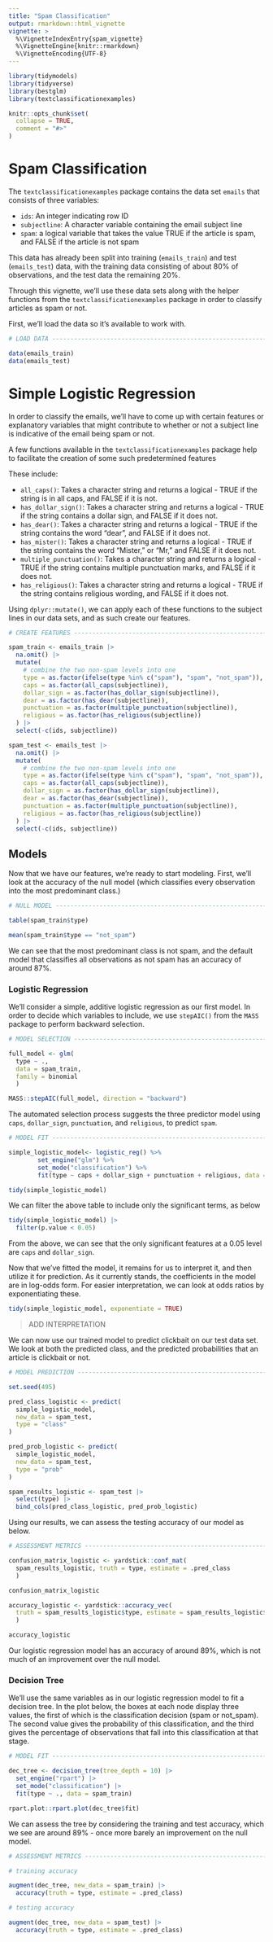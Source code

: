 ```yaml
---
title: "Spam Classification"
output: rmarkdown::html_vignette
vignette: >
  %\VignetteIndexEntry{spam_vignette}
  %\VignetteEngine{knitr::rmarkdown}
  %\VignetteEncoding{UTF-8}
---
```


```r
library(tidymodels)
library(tidyverse)
library(bestglm)
library(textclassificationexamples)

knitr::opts_chunk$set(
  collapse = TRUE,
  comment = "#>"
)
```

# Spam Classification 

The `textclassificationexamples` package contains the data set `emails` that consists of three variables: 

- `ids`: An integer indicating row ID
- `subjectline`: A character variable containing the email subject line 
- `spam`: a logical variable that takes the value TRUE if the article is spam, and FALSE if the article is not spam

This data has already been split into training (`emails_train`) and test (`emails_test`) data, with the training data consisting of about 80% of observations, and the test data the remaining 20%.

Through this vignette, we'll use these data sets along with the helper functions from the `textclassificationexamples` package in order to classify articles as spam or not. 

First, we'll load the data so it's available to work with. 

```r
# LOAD DATA ------------------------------------------------------------------------------

data(emails_train)
data(emails_test)
```

# Simple Logistic Regression 

In order to classify the emails, we'll have to come up with certain features or explanatory variables that might contribute to whether or not a subject line is indicative of the email being spam or not. 

A few functions available in the `textclassificationexamples` package help to facilitate the creation of some such predetermined features 

These include: 

- `all_caps()`: Takes a character string and returns a logical - TRUE if the string is in all caps, and FALSE if it is not. 
- `has_dollar_sign()`: Takes a character string and returns a logical - TRUE if the string contains a dollar sign, and FALSE if it does not. 
- `has_dear()`: Takes a character string and returns a logical - TRUE if the string contains the word "dear", and FALSE if it does not. 
- `has_mister()`: Takes a character string and returns a logical - TRUE if the string contains the word "Mister," or "Mr," and FALSE if it does not. 
- `multiple_punctuation()`: Takes a character string and returns a logical - TRUE if the string contains multiple punctuation marks, and FALSE if it does not. 
- `has_religious()`: Takes a character string and returns a logical - TRUE if the string contains religious wording, and FALSE if it does not. 

Using `dplyr::mutate()`, we can apply each of these functions to the subject lines in our data sets, and as such create our features. 

```r
# CREATE FEATURES ------------------------------------------------------------------------

spam_train <- emails_train |>
  na.omit() |>
  mutate(
    # combine the two non-spam levels into one 
    type = as.factor(ifelse(type %in% c("spam"), "spam", "not_spam")),
    caps = as.factor(all_caps(subjectline)), 
    dollar_sign = as.factor(has_dollar_sign(subjectline)), 
    dear = as.factor(has_dear(subjectline)),
    punctuation = as.factor(multiple_punctuation(subjectline)),
    religious = as.factor(has_religious(subjectline))
  ) |>
  select(-c(ids, subjectline))

spam_test <- emails_test |>
  na.omit() |>
  mutate(
    # combine the two non-spam levels into one
    type = as.factor(ifelse(type %in% c("spam"), "spam", "not_spam")),
    caps = as.factor(all_caps(subjectline)), 
    dollar_sign = as.factor(has_dollar_sign(subjectline)), 
    dear = as.factor(has_dear(subjectline)),
    punctuation = as.factor(multiple_punctuation(subjectline)),
    religious = as.factor(has_religious(subjectline))
  ) |>
  select(-c(ids, subjectline))
```

## Models 

Now that we have our features, we're ready to start modeling. First, we'll look at the accuracy of the null model (which classifies every observation into the most predominant class.)

```r
# NULL MODEL -----------------------------------------------------------------------------

table(spam_train$type)

mean(spam_train$type == "not_spam")
```

We can see that the most predominant class is not spam, and the default model that classifies all observations as not spam has an accuracy of around 87%. 

### Logistic Regression 

We'll consider a simple, additive logistic regression as our first model. In order to decide which variables to include, we use `stepAIC()` from the `MASS` package to perform backward selection. 

```r
# MODEL SELECTION ------------------------------------------------------------------------

full_model <- glm(
  type ~ ., 
  data = spam_train, 
  family = binomial
  )

MASS::stepAIC(full_model, direction = "backward")
```

The automated selection process suggests the three predictor model using `caps`, `dollar_sign`, `punctuation`, and `religious`, to predict `spam`. 

```r
# MODEL FIT ------------------------------------------------------------------------------

simple_logistic_model<- logistic_reg() %>%
        set_engine("glm") %>%
        set_mode("classification") %>%
        fit(type ~ caps + dollar_sign + punctuation + religious, data = spam_train)

tidy(simple_logistic_model)  
```

We can filter the above table to include only the significant terms, as below 

```r
tidy(simple_logistic_model) |>
  filter(p.value < 0.05)
```

From the above, we can see that the only significant features at a 0.05 level are `caps` and `dollar_sign`. 

Now that we've fitted the model, it remains for us to interpret it, and then utilize it for prediction. As it currently stands, the coefficients in the model are in log-odds form. For easier interpretation, we can look at odds ratios by exponentiating these. 

```r
tidy(simple_logistic_model, exponentiate = TRUE)
```

> ADD INTERPRETATION 

We can now use our trained model to predict clickbait on our test data set. We look at both the predicted class, and the predicted probabilities that an article is clickbait or not. 

```r
# MODEL PREDICTION -----------------------------------------------------------------------

set.seed(495)

pred_class_logistic <- predict(
  simple_logistic_model, 
  new_data = spam_test, 
  type = "class"
)

pred_prob_logistic <- predict(
  simple_logistic_model, 
  new_data = spam_test, 
  type = "prob"
)

spam_results_logistic <- spam_test |>
  select(type) |>
  bind_cols(pred_class_logistic, pred_prob_logistic)
```

Using our results, we can assess the testing accuracy of our model as below. 

```r
# ASSESSMENT METRICS ---------------------------------------------------------------------

confusion_matrix_logistic <- yardstick::conf_mat(
  spam_results_logistic, truth = type, estimate = .pred_class
  )

confusion_matrix_logistic

accuracy_logistic <- yardstick::accuracy_vec(
  truth = spam_results_logistic$type, estimate = spam_results_logistic$.pred_class
  )

accuracy_logistic
```

Our logistic regression model has an accuracy of around 89%, which is not much of an improvement over the null model. 

### Decision Tree 

We'll use the same variables as in our logistic regression model to fit a decision tree. In the plot below, the boxes at each node display three values, the first of which is the classification decision (spam or not_spam). The second value gives the probability of this classification, and the third gives the percentage of observations that fall into this classification at that stage. 

```r
# MODEL FIT ------------------------------------------------------------------------------

dec_tree <- decision_tree(tree_depth = 10) |>
  set_engine("rpart") |>
  set_mode("classification") |> 
  fit(type ~ ., data = spam_train)

rpart.plot::rpart.plot(dec_tree$fit)
```

We can assess the tree by considering the training and test accuracy, which we see are around 89% - once more barely an improvement on the null model. 

```r
# ASSESSMENT METRICS ---------------------------------------------------------------------

# training accuracy 

augment(dec_tree, new_data = spam_train) |> 
  accuracy(truth = type, estimate = .pred_class)

# testing accuracy 

augment(dec_tree, new_data = spam_test) |> 
  accuracy(truth = type, estimate = .pred_class)
```

